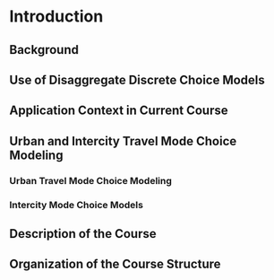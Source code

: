 # Introduction

## Background

## Use of Disaggregate Discrete Choice Models

## Application Context in Current Course

## Urban and Intercity Travel Mode Choice Modeling

### Urban Travel Mode Choice Modeling

### Intercity Mode Choice Models

## Description of the Course

## Organization of the Course Structure